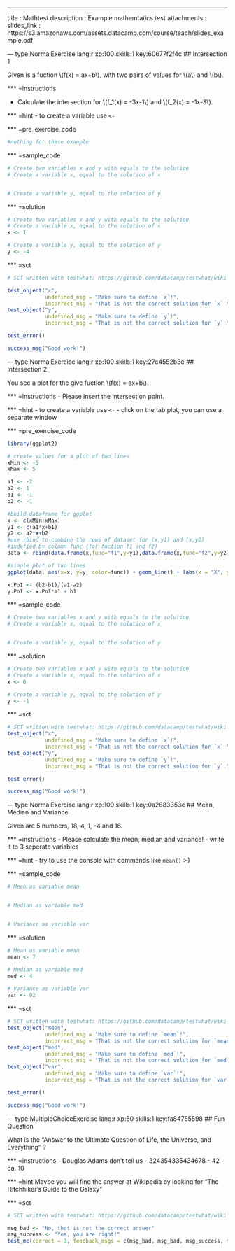 ---
title       : Mathtest
description : Example mathemtatics test
attachments :
  slides_link : https://s3.amazonaws.com/assets.datacamp.com/course/teach/slides_example.pdf

--- type:NormalExercise lang:r xp:100 skills:1 key:60677f2f4c
## Intersection 1

Given is a fuction \\(f(x) = ax+b\\), with two pairs of values for \\(a\\) and \\(b\\).

*** =instructions

- Calculate the intersection for \\(f_1(x) = -3x-1\\) and \\(f_2(x) = -1x-3\\). 


*** =hint
- to create a variable use `<-`

*** =pre_exercise_code
```r
#nothing for these example
```

*** =sample_code
```r
# Create two variables x and y with equals to the solution
# Create a variable x, equal to the solution of x


# Create a variable y, equal to the solution of y

```

*** =solution
```r
# Create two variables x and y with equals to the solution
# Create a variable x, equal to the solution of x
x <- 1

# Create a variable y, equal to the solution of y
y <- -4

```

*** =sct
```r
# SCT written with testwhat: https://github.com/datacamp/testwhat/wiki

test_object("x",
            undefined_msg = "Make sure to define `x`!",
            incorrect_msg = "That is not the correct solution for `x`!")
test_object("y",
            undefined_msg = "Make sure to define `y`!",
            incorrect_msg = "That is not the correct solution for `y`!")

test_error()

success_msg("Good work!")
```

--- type:NormalExercise lang:r xp:100 skills:1 key:27e4552b3e
## Intersection 2
 
You see a plot for the give fuction \\(f(x) = ax+b\\).

*** =instructions
- Please insert the intersection point.

*** =hint
- to create a variable use `<-`
- click on the tab plot, you can use a separate window

*** =pre_exercise_code
```r
library(ggplot2)

# create values for a plot of two lines
xMin <- -5
xMax <- 5

a1 <- -2
a2 <- 1
b1 <- -1
b2 <- -1

#build dataframe for ggplot
x <- c(xMin:xMax)
y1 <- c(a1*x+b1)
y2 <- a2*x+b2
#use rbind to combine the rows of dataset for (x,y1) and (x,y2)
#indefied by column func (for fuction f1 and f2)
data <- rbind(data.frame(x,func="f1",y=y1),data.frame(x,func="f2",y=y2))

#simple plot of two lines
ggplot(data, aes(x=x, y=y, color=func)) + geom_line() + labs(x = "X", y = "Y")

x.PoI <- (b2-b1)/(a1-a2)
y.PoI <- x.PoI*a1 + b1
```

*** =sample_code
```r
# Create two variables x and y with equals to the solution
# Create a variable x, equal to the solution of x


# Create a variable y, equal to the solution of y

```


*** =solution
```r
# Create two variables x and y with equals to the solution
# Create a variable x, equal to the solution of x
x <- 0

# Create a variable y, equal to the solution of y
y <- -1

```

*** =sct
```r
# SCT written with testwhat: https://github.com/datacamp/testwhat/wiki
test_object("x",
            undefined_msg = "Make sure to define `x`!",
            incorrect_msg = "That is not the correct solution for `x`!")
test_object("y",
            undefined_msg = "Make sure to define `y`!",
            incorrect_msg = "That is not the correct solution for `y`!")

test_error()

success_msg("Good work!")
```

--- type:NormalExercise lang:r xp:100 skills:1 key:0a2883353e
## Mean, Median and Variance
 
Given are 5 numbers, 18, 4, 1, -4 and 16.

*** =instructions
- Please calculate the mean, median and variance!
- write it to 3 seperate variables

*** =hint
- try to use the console with commands like `mean()` :-)

*** =sample_code
```r
# Mean as variable mean


# Median as variable med


# Variance as variable var


```


*** =solution
```r
# Mean as variable mean
mean <- 7

# Median as variable med
med <- 4

# Variance as variable var
var <- 92

```

*** =sct
```r
# SCT written with testwhat: https://github.com/datacamp/testwhat/wiki
test_object("mean",
            undefined_msg = "Make sure to define `mean`!",
            incorrect_msg = "That is not the correct solution for `mean`!")
test_object("med",
            undefined_msg = "Make sure to define `med`!",
            incorrect_msg = "That is not the correct solution for `med`!")
test_object("var",
            undefined_msg = "Make sure to define `var`!",
            incorrect_msg = "That is not the correct solution for `var`!")

test_error()

success_msg("Good work!")
```

--- type:MultipleChoiceExercise lang:r xp:50 skills:1 key:fa84755598
## Fun Question

What is the "Answer to the Ultimate Question of Life, the Universe, and Everything" ?


*** =instructions
- Douglas Adams don't tell us
- 324354335434678
- 42
- ca. 10

*** =hint
Maybe you will find the answer at Wikipedia by looking for "The Hitchhiker's Guide to the Galaxy"

*** =sct
```r
# SCT written with testwhat: https://github.com/datacamp/testwhat/wiki

msg_bad <- "No, that is not the correct answer"
msg_success <- "Yes, you are right!"
test_mc(correct = 3, feedback_msgs = c(msg_bad, msg_bad, msg_success, msg_bad))
```


